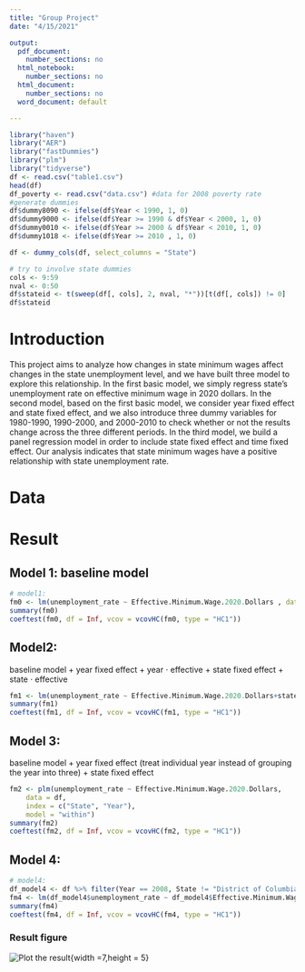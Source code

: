 ```yaml
---
title: "Group Project"
date: "4/15/2021"

output:
  pdf_document:
    number_sections: no
  html_notebook:
    number_sections: no
  html_document:
    number_sections: no
  word_document: default

---
```


```r
library("haven")    
library("AER")   
library("fastDummies")
library("plm")
library("tidyverse")
df <- read.csv("table1.csv")
head(df)
df_poverty <- read.csv("data.csv") #data for 2008 poverty rate
#generate dummies
df$dummy8090 <- ifelse(df$Year < 1990, 1, 0)
df$dummy9000 <- ifelse(df$Year >= 1990 & df$Year < 2000, 1, 0)
df$dummy0010 <- ifelse(df$Year >= 2000 & df$Year < 2010, 1, 0)
df$dummy1018 <- ifelse(df$Year >= 2010 , 1, 0)

df <- dummy_cols(df, select_columns = "State")

# try to involve state dummies 
cols <- 9:59
nval <- 0:50
df$stateid <- t(sweep(df[, cols], 2, nval, "*"))[t(df[, cols]) != 0]
df$stateid

```

# Introduction

This project aims to analyze how changes in state minimum wages affect changes in the state unemployment level, and we have built three model to explore this relationship. In the first basic model, we simply regress state’s unemployment rate on effective minimum wage in 2020 dollars. In the second model, based on the first basic model, we consider year fixed effect and state fixed effect, and we also introduce three dummy variables for 1980-1990, 1990-2000, and 2000-2010 to check whether or not the results change across the three different periods. In the third model, we build a panel regression model in order to include state fixed effect and time fixed effect. Our analysis indicates that state minimum wages have a positive relationship with state unemployment rate.

# Data

[link]:https://stackoverflow.com/questions/29787850/how-do-i-add-a-url-to-r-markdown

# Result
## Model 1: baseline model
```r
# model1:
fm0 <- lm(unemployment_rate ~ Effective.Minimum.Wage.2020.Dollars , data = df)
summary(fm0)
coeftest(fm0, df = Inf, vcov = vcovHC(fm0, type = "HC1"))
```

## Model2:
baseline model + year fixed effect + year $\cdot$ effective + state fixed effect + state $\cdot$ effective
```r

fm1 <- lm(unemployment_rate ~ Effective.Minimum.Wage.2020.Dollars+stateid + dummy8090 + dummy9000 + dummy0010 +Effective.Minimum.Wage.2020.Dollars*dummy8090+Effective.Minimum.Wage.2020.Dollars*dummy9000+Effective.Minimum.Wage.2020.Dollars*dummy0010 +Effective.Minimum.Wage.2020.Dollars*stateid, data = df)
summary(fm1)
coeftest(fm1, df = Inf, vcov = vcovHC(fm1, type = "HC1"))
```



## Model 3:
baseline model + year fixed effect (treat individual year instead of grouping the year into three) + state fixed effect
```r

fm2 <- plm(unemployment_rate ~ Effective.Minimum.Wage.2020.Dollars, 
    data = df,
    index = c("State", "Year"), 
    model = "within")
summary(fm2)
coeftest(fm2, df = Inf, vcov = vcovHC(fm2, type = "HC1"))

```
## Model 4:
```r
# model4:
df_model4 <- df %>% filter(Year == 2008, State != "District of Columbia")
fm4 <- lm(df_model4$unemployment_rate ~ df_model4$Effective.Minimum.Wage.2020.Dollars + df_poverty$Percent.Above.Poverty.Rate)
summary(fm4)
coeftest(fm4, df = Inf, vcov = vcovHC(fm4, type = "HC1"))
 ```


### Result figure

![Plot the result ](plot_zoom.png){width =7,height = 5}
